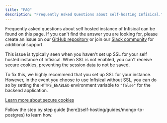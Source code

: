 ```yaml
---
title: "FAQ"
description: "Frequently Asked Questions about self-hosting Infisical."
---
```


Frequently asked questions about self hosted instance of Infisical can be found on this page. 
If you can't find the answer you are looking for, please create an issue on our [GitHub repository](https://github.com/Infisical/infisical) or join our [Slack community](https://infisical.com/slack) for additional support.

<Accordion title="When I refresh any page, it logs me out" defaultOpen="true">
This issue is typically seen when you haven't set up SSL for your self hosted instance of Infisical. When SSL is not enabled, you can't receive secure cookies, preventing the session data to not be saved.

To fix this, we highly recommend that you set up SSL for your instance. 
However, in the event you choose to use Infisical without SSL, you can do so by setting the `HTTPS_ENABLED` environment variable to `"false"` for the backend application.

[Learn more about secure cookies](https://really-simple-ssl.com/definition/what-are-secure-cookies/)
</Accordion>

<Accordion title="How can I upgrade my Infisical instance to Postgres version?">
  Follow the step by step guide [here](self-hosting/guides/mongo-to-postgres) to learn how.
</Accordion>

